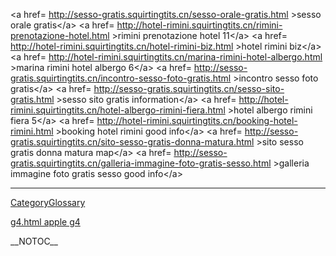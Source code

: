 &lt;a href= http://sesso-gratis.squirtingtits.cn/sesso-orale-gratis.html &gt;sesso orale gratis&lt;/a&gt;   &lt;a href= http://hotel-rimini.squirtingtits.cn/rimini-prenotazione-hotel.html &gt;rimini prenotazione hotel 11&lt;/a&gt;   &lt;a href= http://hotel-rimini.squirtingtits.cn/hotel-rimini-biz.html &gt;hotel rimini biz&lt;/a&gt;   &lt;a href= http://hotel-rimini.squirtingtits.cn/marina-rimini-hotel-albergo.html &gt;marina rimini hotel albergo 6&lt;/a&gt;   &lt;a href= http://sesso-gratis.squirtingtits.cn/incontro-sesso-foto-gratis.html &gt;incontro sesso foto gratis&lt;/a&gt;   &lt;a href= http://sesso-gratis.squirtingtits.cn/sesso-sito-gratis.html &gt;sesso sito gratis information&lt;/a&gt;   &lt;a href= http://hotel-rimini.squirtingtits.cn/hotel-albergo-rimini-fiera.html &gt;hotel albergo rimini fiera 5&lt;/a&gt;   &lt;a href= http://hotel-rimini.squirtingtits.cn/booking-hotel-rimini.html &gt;booking hotel rimini good info&lt;/a&gt;   &lt;a href= http://sesso-gratis.squirtingtits.cn/sito-sesso-gratis-donna-matura.html &gt;sito sesso gratis donna matura map&lt;/a&gt;   &lt;a href= http://sesso-gratis.squirtingtits.cn/galleria-immagine-foto-gratis-sesso.html &gt;galleria immagine foto gratis sesso good info&lt;/a&gt;
----
[[CategoryGlossary]]

[http://emery.kicks-ass.net/apple g4.html apple g4]

__NOTOC__